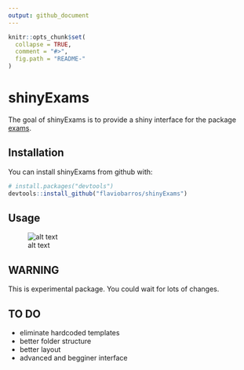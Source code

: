 ```yaml
---
output: github_document
---
```


<!-- README.md is generated from README.Rmd. Please edit that file -->

```r
knitr::opts_chunk$set(
  collapse = TRUE,
  comment = "#>",
  fig.path = "README-"
)
```

# shinyExams

The goal of shinyExams is to provide a shiny interface for the package [exams](https://cran.r-project.org/web/packages/exams/index.html).

## Installation

You can install shinyExams from github with:

```r
# install.packages("devtools")
devtools::install_github("flaviobarros/shinyExams")
```
## Usage

![alt text](https://github.com/flaviobarros/shinyExams/blob/master/man/shinyExams.gif)

## WARNING

This is experimental package. You could wait for lots of changes.

## TO DO

* eliminate hardcoded templates
* better folder structure 
* better layout
* advanced and begginer interface
